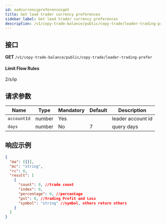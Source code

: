 ```yaml
---
id: eadcurrencypreferencesget
title: Get lead trader currency preferences
sidebar_label: Get lead trader currency preferences
description: /v1/copy-trade-balance/public/copy-trade/leader-trading-prefer
---
```


## 接口

**GET** `/v1/copy-trade-balance/public/copy-trade/leader-trading-prefer`

#### **Limit Flow Rules**

2/s/ip

## 请求参数

| Name        | Type   | Mandatory | Default | Description       |
| ----------- | ------ | --------- | ------- | ----------------- |
| `accountId` | number | Yes       |         | leader account id |
| `days`      | number | No        | 7       | query days        |

## 响应示例

```json
{
  "ma": [{}],
  "mc": "string",
  "rc": 0,
  "result": [
    {
      "count": 0, //trade count
      "index": 0,
      "percentage": 0, //percentage
      "pnl": 0, //trading Profit and Loss
      "symbol": "string" //symbol, others return others
    }
  ]
}
```
